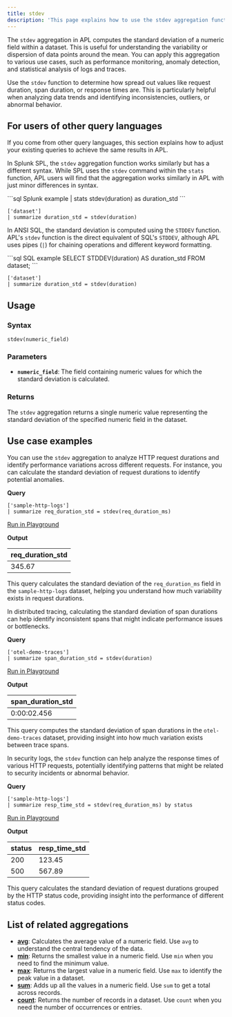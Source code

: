 ```yaml
---
title: stdev
description: 'This page explains how to use the stdev aggregation function in APL.'
---
```


The `stdev` aggregation in APL computes the standard deviation of a numeric field within a dataset. This is useful for understanding the variability or dispersion of data points around the mean. You can apply this aggregation to various use cases, such as performance monitoring, anomaly detection, and statistical analysis of logs and traces.

Use the `stdev` function to determine how spread out values like request duration, span duration, or response times are. This is particularly helpful when analyzing data trends and identifying inconsistencies, outliers, or abnormal behavior.

## For users of other query languages

If you come from other query languages, this section explains how to adjust your existing queries to achieve the same results in APL.

<AccordionGroup>
<Accordion title="Splunk SPL users">

In Splunk SPL, the `stdev` aggregation function works similarly but has a different syntax. While SPL uses the `stdev` command within the `stats` function, APL users will find that the aggregation works similarly in APL with just minor differences in syntax.

<CodeGroup>
```sql Splunk example
| stats stdev(duration) as duration_std
```

```kusto APL equivalent
['dataset']
| summarize duration_std = stdev(duration)
```
</CodeGroup>

</Accordion>
<Accordion title="ANSI SQL users">

In ANSI SQL, the standard deviation is computed using the `STDDEV` function. APL's `stdev` function is the direct equivalent of SQL's `STDDEV`, although APL uses pipes (`|`) for chaining operations and different keyword formatting.

<CodeGroup>
```sql SQL example
SELECT STDDEV(duration) AS duration_std FROM dataset;
```

```kusto APL equivalent
['dataset']
| summarize duration_std = stdev(duration)
```
</CodeGroup>

</Accordion>
</AccordionGroup>

## Usage

### Syntax

```kusto
stdev(numeric_field)
```

### Parameters

- **`numeric_field`**: The field containing numeric values for which the standard deviation is calculated.

### Returns

The `stdev` aggregation returns a single numeric value representing the standard deviation of the specified numeric field in the dataset.

## Use case examples

<Tabs>
<Tab title="Log analysis">

You can use the `stdev` aggregation to analyze HTTP request durations and identify performance variations across different requests. For instance, you can calculate the standard deviation of request durations to identify potential anomalies.

**Query**

```kusto
['sample-http-logs']
| summarize req_duration_std = stdev(req_duration_ms)
```

[Run in Playground](https://play.axiom.co/axiom-play-qf1k/explorer?initForm=%7B%22apl%22%3A%22%5B'sample-http-logs'%5D%20%7C%20summarize%20req_duration_std%20%3D%20stdev(req_duration_ms)%22%7D)

**Output**

| req_duration_std |
|------------------|
| 345.67           |

This query calculates the standard deviation of the `req_duration_ms` field in the `sample-http-logs` dataset, helping you understand how much variability exists in request durations.

</Tab>
<Tab title="OpenTelemetry traces">

In distributed tracing, calculating the standard deviation of span durations can help identify inconsistent spans that might indicate performance issues or bottlenecks.

**Query**

```kusto
['otel-demo-traces']
| summarize span_duration_std = stdev(duration)
```

[Run in Playground](https://play.axiom.co/axiom-play-qf1k/explorer?initForm=%7B%22apl%22%3A%22%5B'otel-demo-traces'%5D%20%7C%20summarize%20span_duration_std%20%3D%20stdev(duration)%22%7D)

**Output**

| span_duration_std |
|-------------------|
| 0:00:02.456       |

This query computes the standard deviation of span durations in the `otel-demo-traces` dataset, providing insight into how much variation exists between trace spans.

</Tab>
<Tab title="Security logs">

In security logs, the `stdev` function can help analyze the response times of various HTTP requests, potentially identifying patterns that might be related to security incidents or abnormal behavior.

**Query**

```kusto
['sample-http-logs']
| summarize resp_time_std = stdev(req_duration_ms) by status
```

[Run in Playground](https://play.axiom.co/axiom-play-qf1k/explorer?initForm=%7B%22apl%22%3A%22%5B'sample-http-logs'%5D%20%7C%20summarize%20resp_time_std%20%3D%20stdev(req_duration_ms)%20by%20status%22%7D)

**Output**

| status | resp_time_std |
|--------|---------------|
| 200    | 123.45        |
| 500    | 567.89        |

This query calculates the standard deviation of request durations grouped by the HTTP status code, providing insight into the performance of different status codes.

</Tab>
</Tabs>

## List of related aggregations

- [**avg**](/apl/aggregation-function/avg): Calculates the average value of a numeric field. Use `avg` to understand the central tendency of the data.
- [**min**](/apl/aggregation-function/min): Returns the smallest value in a numeric field. Use `min` when you need to find the minimum value.
- [**max**](/apl/aggregation-function/max): Returns the largest value in a numeric field. Use `max` to identify the peak value in a dataset.
- [**sum**](/apl/aggregation-function/sum): Adds up all the values in a numeric field. Use `sum` to get a total across records.
- [**count**](/apl/aggregation-function/count): Returns the number of records in a dataset. Use `count` when you need the number of occurrences or entries.